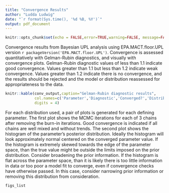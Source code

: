 ```yaml
---
title: "Convergence Results"
author: "Ludda Ludwig"
date: "`r format(Sys.time(), '%d %B, %Y')`"
output: pdf_document
---
```


```r
knitr::opts_chunk$set(echo = FALSE,error=TRUE,warning=FALSE, message=FALSE)
```
Convergence results from Bayesian UPL analysis using EPA.MACT.floor.UPL version
`r packageVersion('EPA.MACT.floor.UPL')`. Convergence is assessed quantitatively
with Gelman-Rubin diagnostics, and visually with convergence plots. Gelman-Rubin 
diagnostic values of less than 1.1 indicate good convergence. Values greater 
than 1.1 but less than 1.2 indicate weak convergence. Values greater than 1.2 
indicate there is no convergence, and the results should be rejected and the model
or distribution reassessed for appropriateness to the data.
```r
knitr::kable(conv_output,caption="Gelman-Rubin diagnostic results",
             col.names=c('Parameter','Diagnostic','Converged?','Distribution'),
             digits = 4)
```

For each distribution used, a pair of plots is generated for each defining 
parameter. The first plot shows the MCMC iterations for each of 3 chains after 
removing the burn-in iterations. Good convergence is indicated if all chains are 
well mixed and without trends. The second plot shows the histogram of the 
parameter's posterior distribution. Ideally the histogram will look 
approximately normal centered on the converged parameter value. If the histogram 
is extremely skewed towards the edge of the parameter space, than the true value 
might be outside the limits imposed on the prior distribution. Consider 
broadening the prior information. If the histogram is flat across the parameter 
space, than it is likely there is too little information in data or too poor a 
model fit to converge, even if convergence checks have otherwise passed. In this 
case, consider narrowing prior information or removing this distribution from 
consideration.
```r

figs_list

```
